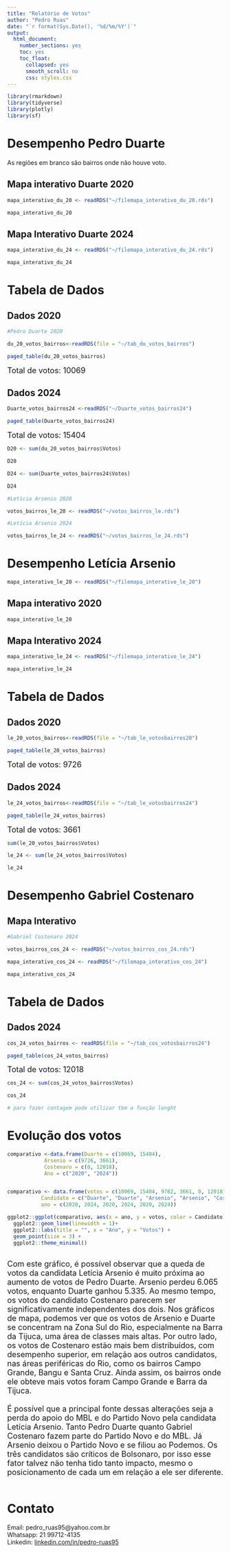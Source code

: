 ---
title: "Relatório de Votos"
author: "Pedro Ruas"
date: "`r format(Sys.Date(), '%d/%m/%Y')`"
output:
  html_document:
    number_sections: yes
    toc: yes
    toc_float:
      collapsed: yes
      smooth_scroll: no
      css: styles.css  
---
```{r, include=FALSE}

library(rmarkdown)
library(tidyverse)
library(plotly)
library(sf)
```

# Desempenho Pedro Duarte {.tabset}

As regiões em branco são bairros onde não houve voto.

## Mapa interativo Duarte 2020
```{r, include=FALSE}

mapa_interativo_du_20 <- readRDS("~/filemapa_interativo_du_20.rds")


```

```{r, echo=FALSE}

mapa_interativo_du_20

```

## Mapa Interativo Duarte 2024
```{r, include=FALSE}

mapa_interativo_du_24 <- readRDS("~/filemapa_interativo_du_24.rds")


```

```{r, echo=FALSE}

mapa_interativo_du_24

```

# Tabela de Dados {.tabset}

## Dados 2020


```{r, include=FALSE}
#Pedro Duarte 2020

du_20_votos_bairros<-readRDS(file = "~/tab_du_votos_bairros")
```

```{r, echo=FALSE}
paged_table(du_20_votos_bairros)

```
<span style="font-size:18px">Total de votos: 10069</span>

## Dados 2024

```{r, include=FALSE}

Duarte_votos_bairros24 <-readRDS("~/Duarte_votos_bairros24")

```
```{r, echo=FALSE}

paged_table(Duarte_votos_bairros24)

```
<span style="font-size:18px">Total de votos: 15404</span>  


```{r, include=FALSE}

D20 <- sum(du_20_votos_bairros$Votos)

D20

```

```{r, include=FALSE}

D24 <- sum(Duarte_votos_bairros24$Votos)

D24

```

```{r, include=FALSE}
#Letícia Arsenio 2020

votos_bairros_le_20 <- readRDS("~/votos_bairros_le.rds")

#Letícia Arsenio 2024

votos_bairros_le_24 <- readRDS("~/votos_bairros_le_24.rds")

```

# Desempenho Letícia Arsenio {.tabset}

```{r, include=FALSE}

mapa_interativo_le_20 <- readRDS("~/filemapa_interativo_le_20")


```

## Mapa interativo 2020
```{r, echo=FALSE}

mapa_interativo_le_20

```

## Mapa Interativo 2024
```{r, include=FALSE}

mapa_interativo_le_24 <- readRDS("~/filemapa_interativo_le_24")


```

```{r, echo=FALSE}

mapa_interativo_le_24

```

# Tabela de Dados{.tabset}
## Dados 2020
```{r, include=FALSE}

le_20_votos_bairros<-readRDS(file = "~/tab_le_votosbairros20")

```

```{r, echo=FALSE}

paged_table(le_20_votos_bairros)

```
<span style="font-size:18px">Total de votos: 9726</span>

## Dados 2024
```{r, include=FALSE}

le_24_votos_bairros<-readRDS(file = "~/tab_le_votosbairros24")

```

```{r, echo=FALSE}

paged_table(le_24_votos_bairros)

```
<span style="font-size:18px">Total de votos: 3661</span> 


```{r, include=FALSE}

sum(le_20_votos_bairros$Votos)

```

```{r, include=FALSE}

le_24 <- sum(le_24_votos_bairros$Votos)

le_24

```

# Desempenho Gabriel Costenaro{.tabset}
## Mapa Interativo


```{r, include=FALSE}

#Gabriel Costenaro 2024

votos_bairros_cos_24 <- readRDS("~/votos_bairros_cos_24.rds")


```

```{r, include=FALSE}

mapa_interativo_cos_24 <- readRDS("~/filemapa_interativo_cos_24")


```

```{r, echo=FALSE}

mapa_interativo_cos_24

```
# Tabela de Dados{.tabset}
## Dados 2024
```{r, echo=FALSE}

cos_24_votos_bairros <- readRDS(file = "~/tab_cos_votosbairros24")

```

```{r, echo=FALSE}

paged_table(cos_24_votos_bairros)

```

<span style="font-size:18px">Total de votos: 12018</span>

```{r, include=FALSE}

cos_24 <- sum(cos_24_votos_bairros$Votos)

cos_24

# para fazer contagem pode utilizar tbm a função lenght

```
# Evolução dos votos
```{r, include=FALSE}

comparativo <-data.frame(Duarte = c(10069, 15404),
            Arsenio = c(9726, 3661),
            Costenaro = c(0, 12018),
            Ano = c("2020", "2024"))



```

```{r, include=FALSE}

comparativo <- data.frame(votos = c(10069, 15404, 9762, 3661, 0, 12018),
           Candidato = c("Duarte", "Duarte", "Arsenio", "Arsenio", "Costenaro", "Costenaro"),
           ano = c(2020, 2024, 2020, 2024, 2020, 2024))

```

```{r, echo=FALSE}

ggplot2::ggplot(comparativo, aes(x = ano, y = votos, color = Candidato)) +
  ggplot2::geom_line(linewidth = 1)+
  ggplot2::labs(title = "", x = "Ano", y = "Votos") +
  geom_point(size = 3) +
  ggplot2::theme_minimal()


```
<br>
<span style="font-size:18px">   Com este gráfico, é possível observar que a queda de votos da candidata Letícia Arsenio é muito próxima ao aumento de votos de Pedro Duarte. Arsenio perdeu 6.065 votos, enquanto Duarte ganhou 5.335. Ao mesmo tempo, os votos do candidato Costenaro parecem ser significativamente independentes dos dois. Nos gráficos de mapa, podemos ver que os votos de Arsenio e Duarte se concentram na Zona Sul do Rio, especialmente na Barra da Tijuca, uma área de classes mais altas. Por outro lado, os votos de Costenaro estão mais bem distribuídos, com desempenho superior, em relação aos outros candidatos, nas áreas periféricas do Rio, como os bairros Campo Grande, Bangu e Santa Cruz. Ainda assim, os bairros onde ele obteve mais votos foram Campo Grande e Barra da Tijuca.
<br>  
É possível que a principal fonte dessas alterações seja a perda do apoio do MBL e do Partido Novo pela candidata Letícia Arsenio. Tanto Pedro Duarte quanto Gabriel Costenaro fazem parte do Partido Novo e do MBL. Já Arsenio deixou o Partido Novo e se filiou ao Podemos. Os três candidatos são críticos de Bolsonaro, por isso esse fator talvez não tenha tido tanto impacto, mesmo o posicionamento de cada um em relação a ele ser diferente.</span>
<br>
<br>

# Contato

Email: pedro_ruas95@yahoo.com.br  
Whatsapp: 21 99712-4135  
Linkedin:
[linkedin.com/in/pedro-ruas95](https://linkedin.com/in/pedro-ruas95)